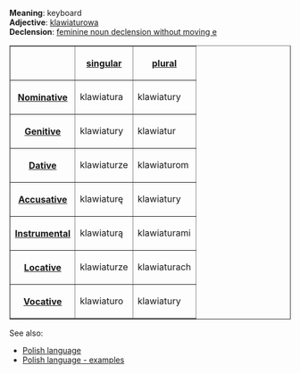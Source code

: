 '''Meaning''': keyboard<br>
'''Adjective''': [[Polish word - klawiaturowa|klawiaturowa]]<br>
'''Declension''': [[Polish language - feminine noun declension without moving e|feminine noun declension without moving e]]

<table border=1>
<tr><th><th>[[Polish language - singular number|singular]]<th>[[Polish language - plural number|plural]]</tr>
<tr><th>[[Polish language - nominative|Nominative]]<td>klawiatura<td>klawiatury</tr>
<tr><th>[[Polish language - genitive|Genitive]]<td>klawiatury<td>klawiatur</tr>
<tr><th>[[Polish language - dative|Dative]]<td>klawiaturze<td>klawiaturom</tr>
<tr><th>[[Polish language - accusative|Accusative]]<td>klawiaturę<td>klawiatury</tr>
<tr><th>[[Polish language - instrumental|Instrumental]]<td>klawiaturą<td>klawiaturami</tr>
<tr><th>[[Polish language - locative|Locative]]<td>klawiaturze<td>klawiaturach</tr>
<tr><th>[[Polish language - vocative|Vocative]]<td>klawiaturo<td>klawiatury</tr>
</table>

See also:
* [[Polish language]]
* [[Polish language - examples]]